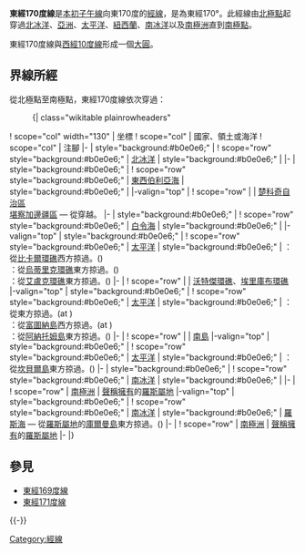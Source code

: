 {{Location map-line|lon=170}}
{{kml}}

'''東經170度線'''是[[本初子午線|本初子午線]]向東170度的[[經線|經線]]，是為東經170°。此經線由[[北極點|北極點]]起穿過[[北冰洋|北冰洋]]、[[亞洲|亞洲]]、[[太平洋|太平洋]]、[[紐西蘭|紐西蘭]]、[[南冰洋|南冰洋]]以及[[南極洲|南極洲]]直到[[南極點|南極點]]。

東經170度線與[[西經10度線|西經10度線]]形成一個[[大圓|大圓]]。

==界線所經==
從北極點至南極點，東經170度線依次穿過：

:{| class="wikitable plainrowheaders"
! scope="col" width="130" | 坐標
! scope="col" | 國家、領土或海洋
! scope="col" | 注腳
|-
| style="background:#b0e0e6;" | {{Coord|90|0|N|170|0|E|type:waterbody|name=Arctic Ocean}}
! scope="row" style="background:#b0e0e6;" | [[北冰洋|北冰洋]]
| style="background:#b0e0e6;" |
|-
| style="background:#b0e0e6;" | {{Coord|73|56|N|170|0|E|type:waterbody|name=East Siberian Sea}}
! scope="row" style="background:#b0e0e6;" | [[東西伯利亞海|東西伯利亞海]]
| style="background:#b0e0e6;" |
|-valign="top"
| {{Coord|68|47|N|170|0|E|type:country|name=Russia}}
! scope="row" | {{RUS}}
| [[楚科奇自治區|楚科奇自治區]]<br/> [[堪察加邊疆區|堪察加邊疆區]] — 從{{Coord|62|40|N|170|0|E|type:adm1st_region|name=Kamchatka Krai}}穿越。
|-
| style="background:#b0e0e6;" | {{Coord|60|4|N|170|0|E|type:waterbody|name=Bering Sea}}
! scope="row" style="background:#b0e0e6;" | [[白令海|白令海]]
| style="background:#b0e0e6;" |
|-valign="top"
| style="background:#b0e0e6;" | {{Coord|53|50|N|170|0|E|type:waterbody|name=Pacific Ocean}}
! scope="row" style="background:#b0e0e6;" | [[太平洋|太平洋]]
| style="background:#b0e0e6;" | {{MHL}}：從[[比卡爾環礁|比卡爾環礁]]西方掠過。({{Coord|12|14|N|170|4|E|type:isle|name=Bikar}})<br/> {{MHL}}：從[[烏蒂里克環礁|烏蒂里克環礁]]東方掠過。({{Coord|11|14|N|169|52|E|type:isle|name=Utirik}})<br/> {{MHL}}：從[[艾盧克環礁|艾盧克環礁]]東方掠過。({{Coord|10|14|N|169|59|E|type:isle|name=Ailuk}})
|-
| {{Coord|9|31|N|170|0|E|type:country|name=Marshall Islands}}
! scope="row" | {{MHL}}
| [[沃特傑環礁|沃特傑環礁]]、[[埃里庫布環礁|埃里庫布環礁]]
|-valign="top"
| style="background:#b0e0e6;" | {{Coord|9|4|N|170|0|E|type:waterbody|name=Pacific Ocean}}
! scope="row" style="background:#b0e0e6;" | [[太平洋|太平洋]]
| style="background:#b0e0e6;" | {{SLB}}：從{{le|亚伦特岛|Anuta}}東方掠過。(at {{Coord|11|36|S|169|51|E|type:isle|name=Anuta}})<br/> {{VUT}}：從[[富圖納島_(萬那杜)|富圖納島]]西方掠過。(at {{Coord|19|31|S|170|12|E|type:isle|name=Futuna}})<br/> {{VUT}}：從[[阿納托姆島|阿納托姆島]]東方掠過。({{Coord|20|12|S|169|54|E|type:isle|name=Anatom}})
|-
| {{Coord|43|20|S|170|0|E|type:country|name=New Zealand}}
! scope="row" | {{NZL}}
| [[南島_(紐西蘭)|南島]]
|-valign="top"
| style="background:#b0e0e6;" | {{Coord|46|15|S|170|0|E|type:waterbody|name=Pacific Ocean}}
! scope="row" style="background:#b0e0e6;" | [[太平洋|太平洋]]
| style="background:#b0e0e6;" | {{NZL}}：從[[坎貝爾島|坎貝爾島]]東方掠過。({{Coord|52|33|S|169|16|E|type:isle|name=Campbell Island}})
|-
| style="background:#b0e0e6;" | {{Coord|60|0|S|170|0|E|type:waterbody|name=Pacific Ocean}}
! scope="row" style="background:#b0e0e6;" | [[南冰洋|南冰洋]]
| style="background:#b0e0e6;" |
|-
| {{Coord|71|38|S|170|0|E|type:country|name=Antarctica}}
! scope="row" | [[南極洲|南極洲]]
| {{NZL}}[[南極領地|聲稱擁有]]的[[羅斯屬地|羅斯屬地]]
|-valign="top"
| style="background:#b0e0e6;" | {{Coord|72|43|S|170|0|E|type:waterbody|name=Pacific Ocean}}
! scope="row" style="background:#b0e0e6;" | [[南冰洋|南冰洋]]
| style="background:#b0e0e6;" | [[羅斯海|羅斯海]] — 從[[羅斯屬地|羅斯屬地]]的[[庫爾曼島|庫爾曼島]]東方掠過。({{Coord|73|32|S|169|55|E|type:isle|name=Coulman Island}})
|-
| {{Coord|77|21|S|170|0|E|type:country|name=Antarctica}}
! scope="row" | [[南極洲|南極洲]]
| {{NZL}}[[南極領地|聲稱擁有]]的[[羅斯屬地|羅斯屬地]]
|-
|}

==參見==
*[[東經169度線|東經169度線]]
*[[東經171度線|東經171度線]]
{{-}}
{{geographical coordinates|state=collapsed}}

[[Category:經線|Category:經線]]